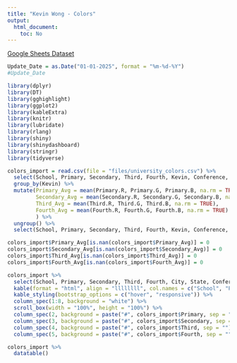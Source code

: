 ```yaml
---
title: "Kevin Wong - Colors"
output:
  html_document:
    toc: No
---
```


[Google Sheets Dataset](https://docs.google.com/spreadsheets/d/1_jY_9L3TU_5szudWYH3-8iqOaE6TjUBaLS_rTDHzeyU/edit?usp=sharing){target="_blank"}

```r
Update_Date = as.Date("01-01-2025", format = "%m-%d-%Y")
#Update_Date

library(dplyr)
library(DT)
library(gghighlight)
library(ggplot2)
library(kableExtra)
library(knitr)
library(lubridate)
library(rlang)
library(shiny)
library(shinydashboard)
library(stringr)
library(tidyverse)
```


```r
colors_import = read.csv(file = "files/university_colors.csv") %>%
  select(School, Primary, Secondary, Third, Fourth, Kevin, Conference, City, State, School.Name, Primary.R, Primary.G, Primary.B, Secondary.R, Secondary.G, Secondary.B, Third.R, Third.G, Third.B, Fourth.R, Fourth.G, Fourth.B) %>%
  group_by(Kevin) %>%
  mutate(Primary_Avg = mean(Primary.R, Primary.G, Primary.B, na.rm = TRUE),
         Secondary_Avg = mean(Secondary.R, Secondary.G, Secondary.B, na.rm = TRUE),
         Third_Avg = mean(Third.R, Third.G, Third.B, na.rm = TRUE),
         Fourth_Avg = mean(Fourth.R, Fourth.G, Fourth.B, na.rm = TRUE)
         ) %>%
  ungroup() %>%
  select(School, Primary, Secondary, Third, Fourth, Kevin, Conference, City, State, School.Name, Primary_Avg, Secondary_Avg, Third_Avg, Fourth_Avg)

colors_import$Primary_Avg[is.nan(colors_import$Primary_Avg)] = 0
colors_import$Secondary_Avg[is.nan(colors_import$Secondary_Avg)] = 0
colors_import$Third_Avg[is.nan(colors_import$Third_Avg)] = 0
colors_import$Fourth_Avg[is.nan(colors_import$Fourth_Avg)] = 0

colors_import %>%
  select(School, Primary, Secondary, Third, Fourth, City, State, Conference) %>%
  kable(format = "html", align = "llllllll", col.names = c("School", "Primary", "Secondary", "Third", "Fourth", "City", "State", "Conference")) %>%
  kable_styling(bootstrap_options = c("hover", "responsive")) %>%
  column_spec(1:8, background = "white") %>%
  scroll_box(width = "100%", height = "100%") %>%
  column_spec(2, background = paste("#", colors_import$Primary, sep = ""), color = ifelse(test = colors_import$Primary_Avg > 130, yes = "black", no = "white")) %>%
  column_spec(3, background = paste("#", colors_import$Secondary, sep = ""), color = ifelse(test = colors_import$Secondary_Avg > 130, yes = "black", no = "white")) %>%
  column_spec(4, background = paste("#", colors_import$Third, sep = ""), color = ifelse(test = colors_import$Third_Avg > 130, yes = "black", no = "white")) %>%
  column_spec(5, background = paste("#", colors_import$Fourth, sep = ""), color = ifelse(test = colors_import$Fourth_Avg > 130, yes = "black", no = "white"))
```


```r
colors_import %>%
  datatable()

```


